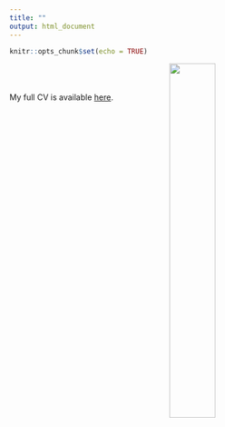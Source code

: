 ```yaml
---
title: ""
output: html_document
---
```


```r
knitr::opts_chunk$set(echo = TRUE)
```
<img  src="images/selfie.JPG" rotate="270" width="40%" height="40%"  style="border:1px solid border:1px solid; margin-right: 20px" align="right" hspace="20" />

<br>
<br>
<br>
My full CV is available [here](files/Mount_CV_9.2021.pdf).
<br>
<br>